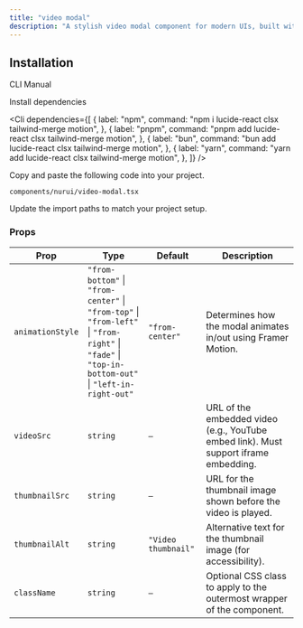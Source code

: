 ```yaml
---
title: "video modal"
description: "A stylish video modal component for modern UIs, built with accessibility and animation in mind."
---
```


<ComponentPreview componentName="videoModal" />

## Installation

<Tabs defaultValue="cli">

<TabsList>
  <TabsTrigger value="cli">CLI</TabsTrigger>
  <TabsTrigger value="manual">Manual</TabsTrigger>
</TabsList>

<TabsContent value="cli">
  <Cli />
</TabsContent>

<TabsContent value="manual">

<Steps>

<Step>Install dependencies</Step>

<Cli
  dependencies={[
    {
      label: "npm",
      command: "npm i lucide-react clsx tailwind-merge motion",
    },
    {
      label: "pnpm",
      command: "pnpm add lucide-react clsx tailwind-merge motion",
    },
    {
      label: "bun",
      command: "bun add lucide-react clsx tailwind-merge motion",
    },
    {
      label: "yarn",
      command: "yarn add lucide-react clsx tailwind-merge motion",
    },
  ]}
/>

<Step>Copy and paste the following code into your project.</Step>

`components/nurui/video-modal.tsx`

<CodeBlock componentName="videoModal" fileName="video-modal" />

<Step>Update the import paths to match your project setup.</Step>
   
</Steps>

</TabsContent>

</Tabs>

### Props

| Prop             | Type                                                                                                                                                      | Default             | Description                                                                          |
| ---------------- | --------------------------------------------------------------------------------------------------------------------------------------------------------- | ------------------- | ------------------------------------------------------------------------------------ |
| `animationStyle` | `"from-bottom"` \| `"from-center"` \| `"from-top"` \| `"from-left"` <br/> \| `"from-right"` \| `"fade"` \| `"top-in-bottom-out"` \| `"left-in-right-out"` | `"from-center"`     | Determines how the modal animates in/out using Framer Motion.                        |
| `videoSrc`       | `string`                                                                                                                                                  | `—`                 | URL of the embedded video (e.g., YouTube embed link). Must support iframe embedding. |
| `thumbnailSrc`   | `string`                                                                                                                                                  | `—`                 | URL for the thumbnail image shown before the video is played.                        |
| `thumbnailAlt`   | `string`                                                                                                                                                  | `"Video thumbnail"` | Alternative text for the thumbnail image (for accessibility).                        |
| `className`      | `string`                                                                                                                                                  | `—`                 | Optional CSS class to apply to the outermost wrapper of the component.               |
